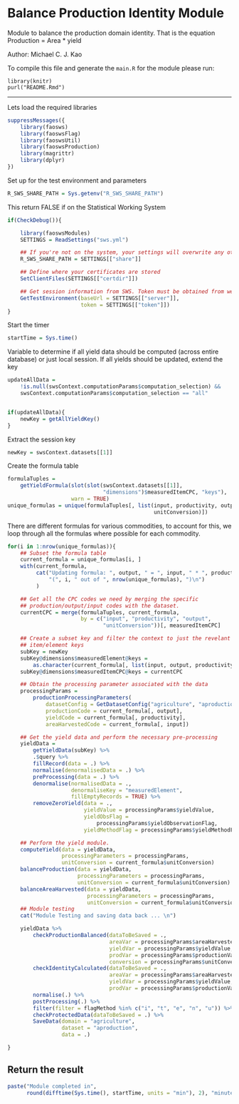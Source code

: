 # Balance Production Identity Module

Module to balance the production domain identity. That is the equation
Production = Area * yield

Author: Michael C. J. Kao

To compile this file and generate the `main.R` for the module please run:

```
library(knitr)
purl("README.Rmd")
```

---

Lets load the required libraries

```r
suppressMessages({
    library(faosws)
    library(faoswsFlag)
    library(faoswsUtil)
    library(faoswsProduction)
    library(magrittr)
    library(dplyr)
})
```

Set up for the test environment and parameters
```r
R_SWS_SHARE_PATH = Sys.getenv("R_SWS_SHARE_PATH")
```

This return FALSE if on the Statistical Working System
```r
if(CheckDebug()){

    library(faoswsModules)
    SETTINGS = ReadSettings("sws.yml")

    ## If you're not on the system, your settings will overwrite any others
    R_SWS_SHARE_PATH = SETTINGS[["share"]]

    ## Define where your certificates are stored
    SetClientFiles(SETTINGS[["certdir"]])

    ## Get session information from SWS. Token must be obtained from web interface
    GetTestEnvironment(baseUrl = SETTINGS[["server"]],
                       token = SETTINGS[["token"]])
}
```

Start the timer
```r
startTime = Sys.time()
```

Variable to determine if all yield data should be computed (across entire
database) or just local session. If all yields should be updated, extend the key

```r
updateAllData =
    !is.null(swsContext.computationParams$computation_selection) &&
    swsContext.computationParams$computation_selection == "all"


if(updateAllData){
    newKey = getAllYieldKey()
}

```

Extract the session key
```r
newKey = swsContext.datasets[[1]]
```

Create the formula table

```r
formulaTuples =
    getYieldFormula(slot(slot(swsContext.datasets[[1]],
                              "dimensions")$measuredItemCPC, "keys"),
                    warn = TRUE)
unique_formulas = unique(formulaTuples[, list(input, productivity, output,
                                              unitConversion)])
```

There are different formulas for various commodities, to account for this, we
loop through all the formulas where possible for each commodity.

```r
for(i in 1:nrow(unique_formulas)){
    ## Subset the formula table
    current_formula = unique_formulas[i, ]
    with(current_formula,
         cat("Updating formula: ", output, " = ", input, " * ", productivity,
             "(", i, " out of ", nrow(unique_formulas), ")\n")
         )

    ## Get all the CPC codes we need by merging the specific
    ## production/output/input codes with the dataset.
    currentCPC = merge(formulaTuples, current_formula,
                       by = c("input", "productivity", "output",
                              "unitConversion"))[, measuredItemCPC]

    ## Create a subset key and filter the context to just the revelant
    ## item/element keys
    subKey = newKey
    subKey@dimensions$measuredElement@keys =
        as.character(current_formula[, list(input, output, productivity)])
    subKey@dimensions$measuredItemCPC@keys = currentCPC

    ## Obtain the processing parameter associated with the data
    processingParams =
        productionProcessingParameters(
            datasetConfig = GetDatasetConfig("agriculture", "aproduction"),
            productionCode = current_formula[, output],
            yieldCode = current_formula[, productivity],
            areaHarvestedCode = current_formula[, input])

    ## Get the yield data and perform the necessary pre-processing
    yieldData =
        getYieldData(subKey) %>%
        .$query %>%
        fillRecord(data = .) %>%
        normalise(denormalisedData = .) %>%
        preProcessing(data = .) %>%
        denormalise(normalisedData = .,
                    denormaliseKey = "measuredElement",
                    fillEmptyRecords = TRUE) %>%
        removeZeroYield(data = .,
                        yieldValue = processingParams$yieldValue,
                        yieldObsFlag =
                            processingParams$yieldObservationFlag,
                        yieldMethodFlag = processingParams$yieldMethodFlag)

    ## Perform the yield module.
    computeYield(data = yieldData,
                 processingParameters = processingParams,
                 unitConversion = current_formula$unitConversion)
    balanceProduction(data = yieldData,
                      processingParameters = processingParams,
                      unitConversion = current_formula$unitConversion)
    balanceAreaHarvested(data = yieldData,
                         processingParameters = processingParams,
                         unitConversion = current_formula$unitConversion)
    ## Module testing
    cat("Module Testing and saving data back ... \n")

    yieldData %>%
        checkProductionBalanced(dataToBeSaved = .,
                                areaVar = processingParams$areaHarvestedValue,
                                yieldVar = processingParams$yieldValue,
                                prodVar = processingParams$productionValue,
                                conversion = processingParams$unitConversion) %>%
        checkIdentityCalculated(dataToBeSaved = .,
                                areaVar = processingParams$areaHarvestedValue,
                                yieldVar = processingParams$yieldValue,
                                prodVar = processingParams$productionValue) %>%
        normalise(.) %>%
        postProcessing(.) %>%
        filter(filter = flagMethod %in% c("i", "t", "e", "n", "u")) %>%
        checkProtectedData(dataToBeSaved = .) %>%
        SaveData(domain = "agriculture",
                 dataset = "aproduction",
                 data = .)

}
```

## Return the result
```r
paste("Module completed in",
      round(difftime(Sys.time(), startTime, units = "min"), 2), "minutes.")

```
